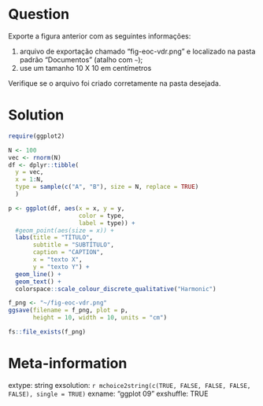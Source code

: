 ```r

```

Question
========

Exporte a figura anterior com as seguintes informações:

1. arquivo de exportação chamado "fig-eoc-vdr.png" e localizado na pasta padrão "Documentos" (atalho com `~`);
1. use um tamanho 10 X 10 em centímetros

Verifique se o arquivo foi criado corretamente na pasta desejada.

Solution
================

```r
require(ggplot2)

N <- 100
vec <- rnorm(N)
df <- dplyr::tibble(
  y = vec,
  x = 1:N,
  type = sample(c("A", "B"), size = N, replace = TRUE)
  )

p <- ggplot(df, aes(x = x, y = y, 
                    color = type, 
                    label = type)) + 
  #geom_point(aes(size = x)) + 
  labs(title = "TÍTULO",
       subtitle = "SUBTÍTULO",
       caption = "CAPTION",
       x = "texto X",
       y = "texto Y") + 
  geom_line() + 
  geom_text() + 
  colorspace::scale_colour_discrete_qualitative("Harmonic")

f_png <- "~/fig-eoc-vdr.png"
ggsave(filename = f_png, plot = p,
       height = 10, width = 10, units = "cm")

fs::file_exists(f_png)
```

Meta-information
================
extype: string
exsolution: `r mchoice2string(c(TRUE, FALSE, FALSE, FALSE, FALSE), single = TRUE)`
exname: "ggplot 09"
exshuffle: TRUE

